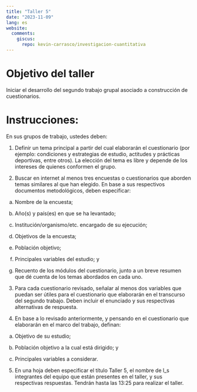 ```yaml
---
title: "Taller 5"
date: "2023-11-09"
lang: es
website:
  comments:
    giscus:
      repo: kevin-carrasco/investigacion-cuantitativa
---
```



# Objetivo del taller

Iniciar el desarrollo del segundo trabajo grupal asociado a construcción de cuestionarios.


# Instrucciones: 

En sus grupos de trabajo, ustedes deben:

1. Definir un tema principal a partir del cual elaborarán el cuestionario (por ejemplo: condiciones y estrategias de estudio, actitudes y prácticas deportivas, entre otros). La elección del tema es libre y depende de los intereses de quienes conformen el grupo.

2. Buscar en internet al menos tres encuestas o cuestionarios que aborden temas similares al que han elegido. En base a sus respectivos documentos metodológicos, deben especificar:
  a) Nombre de la encuesta;
  
  b) Año(s) y país(es) en que se ha levantado;

  c) Institución/organismo/etc. encargado de su ejecución;

  d) Objetivos de la encuesta;

  e) Población objetivo;

  f) Principales variables del estudio; y

  g) Recuento de los módulos del cuestionario, junto a un breve resumen que dé cuenta de los temas abordados en cada uno.

3. Para cada cuestionario revisado, señalar al menos dos variables que puedan ser útiles para el cuestionario que elaborarán en el transcurso del segundo trabajo. Deben incluir el enunciado y sus respectivas alternativas de respuesta.

4. En base a lo revisado anteriormente, y pensando en el cuestionario que elaborarán en el marco del trabajo, definan:

  a) Objetivo de su estudio;

  b) Población objetivo a la cual está dirigido; y

  c) Principales variables a considerar.
  
5. En una hoja deben especificar el título Taller 5, el nombre de l_s integrantes del equipo que están presentes en el taller, y sus respectivas respuestas. Tendrán hasta las 13:25 para realizar el taller.
